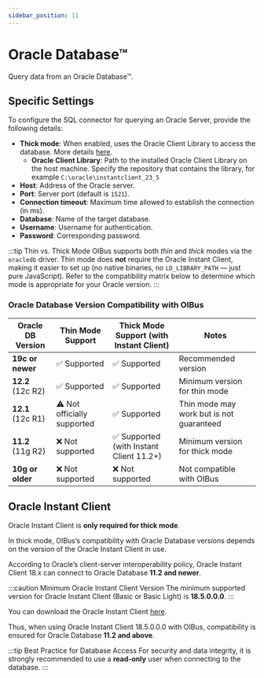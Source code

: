 ```yaml
---
sidebar_position: 11
---
```



# Oracle Database™
Query data from an Oracle Database™.

## Specific Settings

To configure the SQL connector for querying an Oracle Server, provide the following details:

- **Thick mode**: When enabled, uses the Oracle Client Library to access the database. More details [here](https://node-oracledb.readthedocs.io/en/latest/user_guide/introduction.html#node-oracledb-thick-mode-architecture).
  - **Oracle Client Library**: Path to the installed Oracle Client Library on the host machine. Specify the repository
  that contains the library, for example `C:\oracle\instantclient_23_5`
- **Host**: Address of the Oracle server.
- **Port**: Server port (default is `1521`).
- **Connection timeout**: Maximum time allowed to establish the connection (in ms).
- **Database**: Name of the target database.
- **Username**: Username for authentication.
- **Password**: Corresponding password.

:::tip Thin vs. Thick Mode
OIBus supports both *thin* and *thick* modes via the `oracledb` driver. Thin mode does **not** require the Oracle Instant
Client, making it easier to set up (no native binaries, no `LD_LIBRARY_PATH` — just pure JavaScript).
Refer to the compatibility matrix below to determine which mode is appropriate for your Oracle version.
:::

### Oracle Database Version Compatibility with OIBus

| Oracle DB Version | Thin Mode Support           | Thick Mode Support (with Instant Client) | Notes                                       |
|-------------------|-----------------------------|------------------------------------------|---------------------------------------------|
| **19c or newer**  | ✅ Supported                | ✅ Supported                             | Recommended version                         |
| **12.2** (12c R2) | ✅ Supported                | ✅ Supported                             | Minimum version for thin mode               |
| **12.1** (12c R1) | ⚠️ Not officially supported | ✅ Supported                             | Thin mode may work but is not guaranteed    |
| **11.2** (11g R2) | ❌ Not supported            | ✅ Supported (with Instant Client 11.2+) | Minimum version for thick mode              |
| **10g or older**  | ❌ Not supported            | ❌ Not supported                         | Not compatible with OIBus                   |

## Oracle Instant Client

Oracle Instant Client is **only required for thick mode**.

In thick mode, OIBus’s compatibility with Oracle Database versions depends on the version of the Oracle Instant Client in use.

According to Oracle’s client-server interoperability policy, Oracle Instant Client 18.x can connect to Oracle Database **11.2 and newer**.

:::caution Minimum Oracle Instant Client Version
The minimum supported version for Oracle Instant Client (Basic or Basic Light) is **18.5.0.0.0**.
:::

You can download the Oracle Instant Client [here](https://www.oracle.com/fr/database/technologies/instant-client/winx64-64-downloads.html).

Thus, when using Oracle Instant Client 18.5.0.0.0 with OIBus, compatibility is ensured for Oracle Database **11.2 and above**.

:::tip Best Practice for Database Access
For security and data integrity, it is strongly recommended to use a **read-only** user when connecting to the database.
:::

<ThrottlingSettings/>

<ItemSettings/>